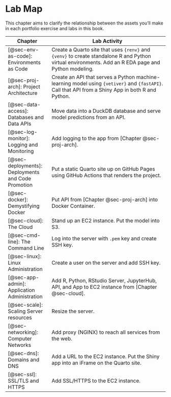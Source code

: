 # Lab Map {#sec-append-lab}

This chapter aims to clarify the relationship between the assets you'll
make in each portfolio exercise and labs in this book.

| Chapter                                            | Lab Activity                                                                                                                                                                |
|--------------------|----------------------------------------------------|
| [@sec-env-as-code]: Environments as Code           | Create a Quarto site that uses \index{renv}`{renv}` and \index{venv}`{venv}` to create standalone R and Python virtual environments. Add an R EDA page and Python modeling. |
| [@sec-proj-arch]: Project Architecture             | Create an API that serves a Python machine-learning model using `{vetiver}` and `{fastAPI}`. Call that API from a Shiny App in both R and Python.                           |
| [@sec-data-access]: Databases and Data APIs        | Move data into a DuckDB database and serve model predictions from an API.                                                                                                   |
| [@sec-log-monitor]: Logging and Monitoring         | Add logging to the app from [Chapter @sec-proj-arch].                                                                                                                       |
| [@sec-deployments]: Deployments and Code Promotion | Put a static Quarto site up on GitHub Pages using GitHub Actions that renders the project.                                                                                  |
| [@sec-docker]: Demystifying Docker                 | Put API from [Chapter @sec-proj-arch] into Docker Container.                                                                                                                |
| [@sec-cloud]: The Cloud                            | Stand up an \index{EC2}EC2 instance. Put the model into \index{S3}S3.                                                                                                       |
| [@sec-cmd-line]: The Command Line                  | Log into the server with `.pem` key and create \index{SSH}SSH key.                                                                                                          |
| [@sec-linux]: Linux Administration                 | Create a user on the server and add \index{SSH}SSH key.                                                                                                                     |
| [@sec-app-admin]: Application Administration       | Add R, Python, RStudio Server, \index{JupyterHub}JupyterHub, API, and App to \index{EC2}EC2 instance from [Chapter @sec-cloud].                                             |
| [@sec-scale]: Scaling Server resources             | Resize the server.                                                                                                                                                          |
| [@sec-networking]: Computer Networks               | Add proxy (NGINX) to reach all services from the web.                                                                                                                       |
| [@sec-dns]: Domains and DNS                        | Add a URL to the \index{EC2}EC2 instance. Put the Shiny app into an iFrame on the Quarto site.                                                                              |
| [@sec-ssl]: SSL/TLS and HTTPS                      | Add SSL/HTTPS to the \index{EC2}EC2 instance.                                                                                                                               |
